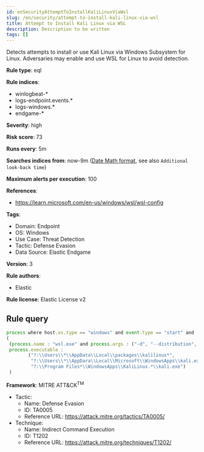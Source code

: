 ```yaml
---
id: enSecurityAttemptToInstallKaliLinuxViaWsl
slug: /en/security/attempt-to-install-kali-linux-via-wsl
title: Attempt to Install Kali Linux via WSL
description: Description to be written
tags: []
---
```


<div id="attempt-to-install-kali-linux-via-wsl"></div>

Detects attempts to install or use Kali Linux via Windows Subsystem for Linux. Adversaries may enable and use WSL for Linux to avoid detection.

**Rule type**: eql

**Rule indices**: 

* winlogbeat-*
* logs-endpoint.events.*
* logs-windows.*
* endgame-*

**Severity**: high

**Risk score**: 73

**Runs every**: 5m

**Searches indices from**: now-9m ([Date Math format](((ref))/common-options.html#date-math), see also <DocLink id="enSecurityRulesUiCreate" section="set-the-rules-schedule">`Additional look-back time`</DocLink>)

**Maximum alerts per execution**: 100

**References**: 

* https://learn.microsoft.com/en-us/windows/wsl/wsl-config

**Tags**: 

* Domain: Endpoint
* OS: Windows
* Use Case: Threat Detection
* Tactic: Defense Evasion
* Data Source: Elastic Endgame

**Version**: 3

**Rule authors**: 

* Elastic

**Rule license**: Elastic License v2

## Rule query

```js
process where host.os.type == "windows" and event.type == "start" and
(
 (process.name : "wsl.exe" and process.args : ("-d", "--distribution", "-i", "--install") and process.args : "kali*") or 
 process.executable : 
        ("?:\\Users\\*\\AppData\\Local\\packages\\kalilinux*", 
         "?:\\Users\\*\\AppDara\\Local\\Microsoft\\WindowsApps\\kali.exe",
         "?:\\Program Files*\\WindowsApps\\KaliLinux.*\\kali.exe")
 )

```

**Framework**: MITRE ATT&CK<sup>TM</sup>

* Tactic:
    * Name: Defense Evasion
    * ID: TA0005
    * Reference URL: https://attack.mitre.org/tactics/TA0005/
* Technique:
    * Name: Indirect Command Execution
    * ID: T1202
    * Reference URL: https://attack.mitre.org/techniques/T1202/

